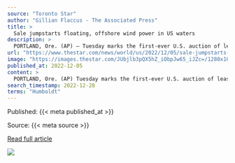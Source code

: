 ```yaml
---
source: "Toronto Star"
author: "Gillian Flaccus - The Associated Press"
title: >
  Sale jumpstarts floating, offshore wind power in US waters
description: >
  PORTLAND, Ore. (AP) — Tuesday marks the first-ever U.S. auction of leases to develop commercial-scale floating wind farms, in the deep waters off the ...
url: "https://www.thestar.com/news/world/us/2022/12/05/sale-jumpstarts-floating-offshore-wind-power-in-us-waters.html"
image: "https://images.thestar.com/JUbjlb3pQX5hZ_iObpJw65_iJZc=/1280x1024/smart/filters:cb(1670256857510):format(webp)/https://www.thestar.com/content/dam/thestar/news/world/us/2022/12/05/sale-jumpstarts-floating-offshore-wind-power-in-us-waters/2022120511128-638e178fcd26a5d1c967f828jpeg.jpg"
published_at: 2022-12-05
content: >
  PORTLAND, Ore. (AP) Tuesday marks the first-ever U.S. auction of leases to develop commercial-scale floating wind farms, in the deep waters off the West Coast.  The live, online auction for the five … [+7605 chars]
search_timestamp: 2022-12-28
terms: "Humboldt"
---
```



Published: {{< meta published_at >}}


Source: {{< meta source >}}


[Read full article]({{< meta url >}}){target='_blank'}



![](`r rmarkdown::metadata$image[1]`)
